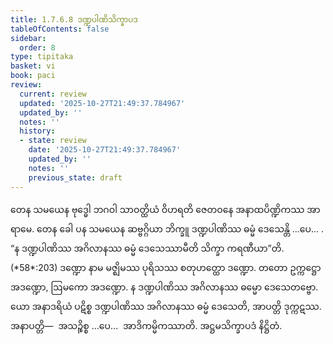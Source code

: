 ```yaml
---
title: 1.7.6.8 ဒဏ္ဍပါဏိသိက္ခာပဒ
tableOfContents: false
sidebar:
  order: 8
type: tipitaka
basket: vi
book: paci
review:
  current: review
  updated: '2025-10-27T21:49:37.784967'
  updated_by: ''
  notes: ''
  history:
  - state: review
    date: '2025-10-27T21:49:37.784967'
    updated_by: ''
    notes: ''
    previous_state: draft
---
```



<ReviewStatus review={frontmatter.review} showDetails={true} />

<HypothesisAnnotation frontmatter={frontmatter} />

<DynamicBreadcrumb />

<Division number="635" book="paci" e="ch" v="2" p="263">

<Paragraph number="1984" book="paci">
တေန သမယေန ဗုဒ္ဓေါ ဘဂဝါ သာဝတ္ထိယံ ဝိဟရတိ ဇေတဝနေ အနာထပိဏ္ဍိကဿ အာရာမေ. တေန ခေါ ပန သမယေန ဆဗ္ဗဂ္ဂိယာ ဘိက္ခူ ဒဏ္ဍပါဏိဿ ဓမ္မံ ဒေသေန္တိ …ပေ… .
</Paragraph>

<Paragraph number="1985" book="paci">
<Emphasis>“န ဒဏ္ဍပါဏိဿ အဂိလာနဿ ဓမ္မံ ဒေသေဿာမီတိ သိက္ခာ ကရဏီယာ”</Emphasis>တိ. (*58*:<Emphasis>203</Emphasis>)
</Paragraph>

<Paragraph number="1986" book="paci">
<Emphasis>ဒဏ္ဍော</Emphasis> နာမ မဇ္ဈိမဿ ပုရိသဿ စတုဟတ္ထော ဒဏ္ဍော. တတော ဥက္ကဋ္ဌော အဒဏ္ဍော, ဩမကော အဒဏ္ဍော.
</Paragraph>

<Paragraph number="1987" book="paci">
န ဒဏ္ဍပါဏိဿ အဂိလာနဿ ဓမ္မော ဒေသေတဗ္ဗော. ယော အနာဒရိယံ ပဋိစ္စ ဒဏ္ဍပါဏိဿ အဂိလာနဿ ဓမ္မံ ဒေသေတိ, အာပတ္တိ ဒုက္ကဋဿ.
</Paragraph>

<Paragraph number="1988" book="paci">
အနာပတ္တိ—  အသဉ္စိစ္စ …ပေ…  အာဒိကမ္မိကဿာတိ.

</Paragraph>
</Division>

<Paragraph number="1989" type="center" book="paci">
အဋ္ဌမသိက္ခာပဒံ နိဋ္ဌိတံ.
</Paragraph>